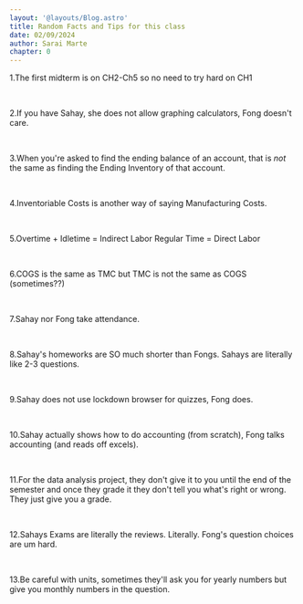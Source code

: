 ```yaml
---
layout: '@layouts/Blog.astro'
title: Random Facts and Tips for this class 
date: 02/09/2024
author: Sarai Marte
chapter: 0
---
```




<span style=" font-family: var(--primaryFont);">

1.The first midterm is on CH2-Ch5 so no need to try hard on CH1

&nbsp;&nbsp;&nbsp;&nbsp;

2.If you have Sahay, she does not allow graphing calculators, Fong doesn't care.

&nbsp;&nbsp;&nbsp;&nbsp;

3.When you're asked to find the ending balance of an account, that is *not* the same as finding the Ending Inventory of that account.

&nbsp;&nbsp;&nbsp;&nbsp;

4.Inventoriable Costs is another way of saying Manufacturing Costs.

&nbsp;&nbsp;&nbsp;&nbsp;

5.Overtime + Idletime = Indirect Labor Regular Time = Direct Labor

&nbsp;&nbsp;&nbsp;&nbsp;

6.COGS is the same as TMC but TMC is not the same as COGS (sometimes??) 

&nbsp;&nbsp;&nbsp;&nbsp;

7.Sahay nor Fong take attendance. 

&nbsp;&nbsp;&nbsp;&nbsp;

8.Sahay's homeworks are SO much shorter than Fongs. Sahays are literally like 2-3 questions.

&nbsp;&nbsp;&nbsp;&nbsp;

9.Sahay does not use lockdown browser for quizzes, Fong does.

&nbsp;&nbsp;&nbsp;&nbsp;

10.Sahay actually shows how to do accounting (from scratch), Fong talks accounting (and reads off excels).

&nbsp;&nbsp;&nbsp;&nbsp;

11.For the data analysis project, they don't give it to you until the end of the semester and once they grade it they don't tell you what's right or wrong. They just give you a grade.

&nbsp;&nbsp;&nbsp;&nbsp;

12.Sahays Exams are literally the reviews. Literally. Fong's question choices are um hard.

&nbsp;&nbsp;&nbsp;&nbsp;

13.Be careful with units, sometimes they'll ask you for yearly numbers but give you monthly numbers in the question.

&nbsp;&nbsp;&nbsp;&nbsp;


</span>

